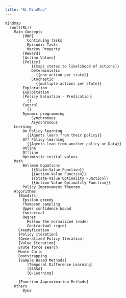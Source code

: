 ```yaml
---
title: "RL MindMap"
---
```


::: column-screen
```mermaid
mindmap
  root((RL))
    Main Concepts
        [MDP]
          Continuing Tasks
          Episodic Tasks
          Markov Property
        [Reward]
        [Action Values]
        [Policy]
            {{maps states to likelihood of actions}}
            Deterministic
              {{one action per state}}
            Stochastic 
              {{multiple actions per state}}
        Exploration 
        Exploitation
        [Policy Ealuation - Predication]
          {}
        Control
          {}
        Dynamic programming
            Synchronous
            Asynchronous
    Learning
        On Policy learning  
          {{Agents learn from their policy}}
        Off Policy learning
          {{Agents lean from another policy or Data}}
        Online
        Offline
        Optimistic initial values
    Math
        Bellman Equations    
            {{State-Value Function}}
            {{Action-Value Function}}
            {{State-Value Optimality Function}}
            {{Action-Value Optimality Function}}
        Policy Improvement Theorem
    Algorithms
      [Bandits]
        Epsilon greedy
        Thompson sampling
        Upper confidence bound
        Contextual
        Regret
          Follow the normalized leader
          Contractual regret
      Greedyfication
      [Policy Iteration]
      [Generalized Policy Iteration]
      [Value Iteration]
      Brute force search
      Monte Carlo
      Bootstrapping
      [Sample Based Methods]
          [Temporal Difference Learning]
          [SARSA]
          [Q-Learning]

      [Function Approximation Methods]
    Others
        Dyna 
```
:::
